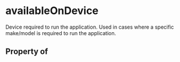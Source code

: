   

# availableOnDevice

Device required to run the application. Used in cases where a specific make/model is required to run the application.

## Property of



